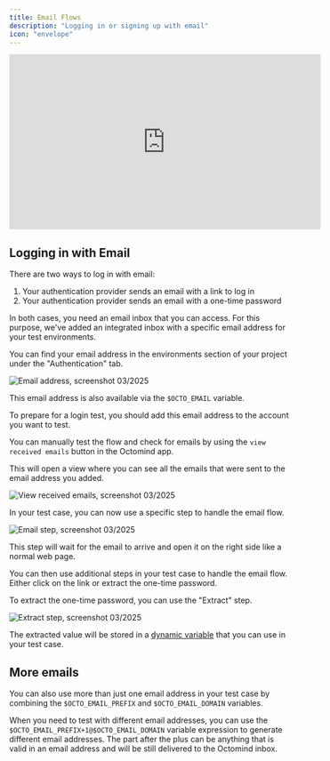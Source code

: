 ```yaml
---
title: Email Flows
description: "Logging in or signing up with email"
icon: "envelope"
---
```


<iframe
  width="560"
  height="315"
  src="https://www.youtube.com/embed/GKm6bZC3FBk?si=LXTPZf81pN2n9j-E"
  title="YouTube video player"
  frameborder="0"
  allow="accelerometer; autoplay; clipboard-write; encrypted-media; gyroscope; picture-in-picture; web-share"
  referrerpolicy="strict-origin-when-cross-origin"
  allowfullscreen
></iframe>

## Logging in with Email

There are two ways to log in with email:

1. Your authentication provider sends an email with a link to log in
2. Your authentication provider sends an email with a one-time password

In both cases, you need an email inbox that you can access. For this purpose, we've added an integrated inbox with a specific email address for your test environments.

You can find your email address in the environments section of your project under the "Authentication" tab.

<Frame caption="Screenshot 03/2025: Octomind environment, email address">
  <img
    src="/images/advanced/email-address.png"
    alt="Email address, screenshot 03/2025"
  />
</Frame>

This email address is also available via the `$OCTO_EMAIL` variable.

To prepare for a login test, you should add this email address to the account you want to test.

You can manually test the flow and check for emails by using the `view received emails` button in the Octomind app.

This will open a view where you can see all the emails that were sent to the email address you added.

<Frame caption="Screenshot 03/2025: Octomind view received emails">
  <img
    src="/images/advanced/view-received-emails.png"
    alt="View received emails, screenshot 03/2025"
  />
</Frame>

In your test case, you can now use a specific step to handle the email flow.

<Frame caption="screenshot 03/2025: Octomind email step">
  <img
    src="/images/advanced/email-step.png"
    alt="Email step, screenshot 03/2025"
  />
</Frame>

This step will wait for the email to arrive and open it on the right side like a normal web page.

You can then use additional steps in your test case to handle the email flow. Either click on the link or extract the one-time password.

To extract the one-time password, you can use the "Extract" step.

<Frame caption="Screenshot 03/2025: Octomind extract step">
  <img
    src="/images/advanced/extract-step2.png"
    alt="Extract step, screenshot 03/2025"
  />
</Frame>

The extracted value will be stored in a [dynamic variable](/advanced/variables#dynamic-variables) that you can use in your test case.

## More emails

You can also use more than just one email address in your test case by combining the `$OCTO_EMAIL_PREFIX` and `$OCTO_EMAIL_DOMAIN` variables.

When you need to test with different email addresses, you can use the `$OCTO_EMAIL_PREFIX+1@$OCTO_EMAIL_DOMAIN` variable expression to generate 
different email addresses. The part after the plus can be anything that is valid in an email address and will be still delivered to the 
Octomind inbox.